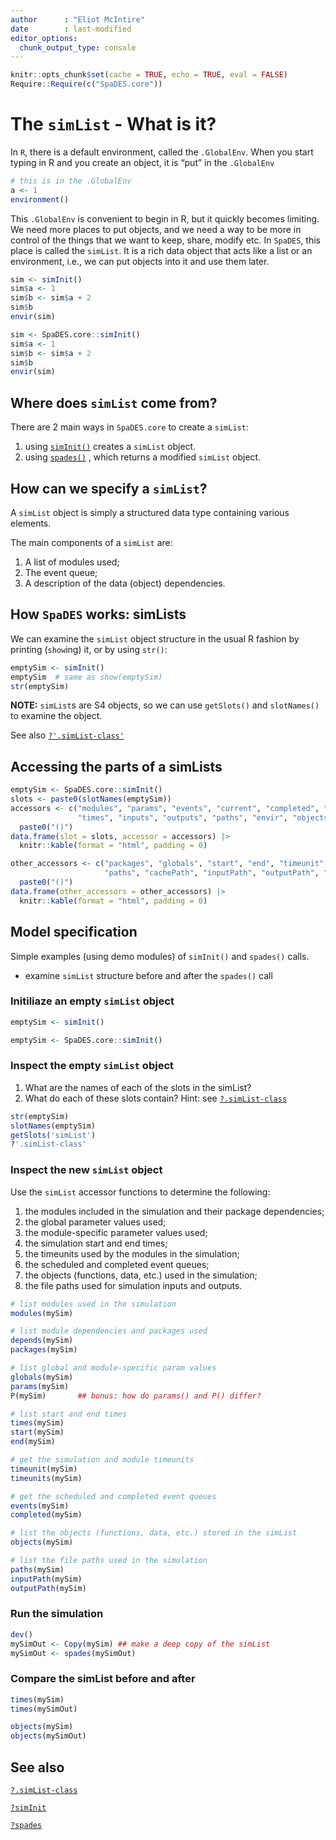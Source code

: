 ```yaml
---
author      : "Eliot McIntire"
date        : last-modified
editor_options:
  chunk_output_type: console
---
```


```r
knitr::opts_chunk$set(cache = TRUE, echo = TRUE, eval = FALSE)
Require::Require(c("SpaDES.core"))
```

# The `simList` - What is it? {#sec-simlist}

In `R`, there is a default environment, called the `.GlobalEnv`. When
you start typing in R and you create an object, it is "put" in the
`.GlobalEnv`

```r
# this is in the .GlobalEnv
a <- 1
environment()
```

This `.GlobalEnv` is convenient to begin in R, but it quickly becomes
limiting. We need more places to put objects, and we need a way to be
more in control of the things that we want to keep, share, modify etc.
In `SpaDES`, this place is called the `simList`. It is a rich data
object that acts like a list or an environment, i.e., we can put objects
into it and use them later.

```r
sim <- simInit()
sim$a <- 1
sim$b <- sim$a + 2
sim$b
envir(sim)
```

```r
sim <- SpaDES.core::simInit()
sim$a <- 1
sim$b <- sim$a + 2
sim$b
envir(sim)
```

## Where does `simList` come from?

There are 2 main ways in `SpaDES.core` to create a `simList`:

1.  using [`simInit()`](https://rdrr.io/cran/SpaDES.core/man/simInit.html) creates a `simList` object.
2.  using [`spades()`](https://rdrr.io/cran/SpaDES.core/man/spades.html) , which returns a modified `simList` object.

## How can we specify a `simList`?

A `simList` object is simply a structured data type containing various
elements.

The main components of a `simList` are:

1.  A list of modules used;
2.  The event queue;
3.  A description of the data (object) dependencies.

## How `SpaDES` works: simLists

We can examine the `simList` object structure in the usual R fashion by
printing (`show`ing) it, or by using `str()`:

```r
emptySim <- simInit()
emptySim  # same as show(emptySim)
str(emptySim)
```

**NOTE:** `simList`s are S4 objects, so we can use `getSlots()` and
`slotNames()` to examine the object.

See also [`?'.simList-class'`](https://rdrr.io/cran/SpaDES.core/man/simList-class.html)

## Accessing the parts of a simLists

::: columns-2
```r
emptySim <- SpaDES.core::simInit()
slots <- paste0(slotNames(emptySim))
accessors <- c("modules", "params", "events", "current", "completed", "depends",
               "times", "inputs", "outputs", "paths", "envir", "objects") |>
  paste0("()")
data.frame(slot = slots, accessor = accessors) |>
  knitr::kable(format = "html", padding = 0)
```

```r
other_accessors <- c("packages", "globals", "start", "end", "timeunit", "timeunits",
                     "paths", "cachePath", "inputPath", "outputPath", "modulePath") |>
  paste0("()")
data.frame(other_accessors = other_accessors) |>
  knitr::kable(format = "html", padding = 0)
```
:::

## Model specification

Simple examples (using demo modules) of `simInit()` and `spades()`
calls.

-   examine `simList` structure before and after the `spades()` call

### Initiliaze an empty `simList` object

```r
emptySim <- simInit()
```

```r
emptySim <- SpaDES.core::simInit()
```

### Inspect the empty `simList` object

1.  What are the names of each of the slots in the simList?
2.  What do each of these slots contain? Hint: see
    [`?.simList-class`](https://rdocumentation.org/packages/SpaDES.core/versions/2.0.5/topics/simList-class)

```r
str(emptySim)
slotNames(emptySim)
getSlots('simList')
?'.simList-class'
```

### Inspect the new `simList` object

Use the `simList` accessor functions to determine the following:

1.  the modules included in the simulation and their package
    dependencies;
2.  the global parameter values used;
3.  the module-specific parameter values used;
4.  the simulation start and end times;
5.  the timeunits used by the modules in the simulation;
6.  the scheduled and completed event queues;
7.  the objects (functions, data, etc.) used in the simulation;
8.  the file paths used for simulation inputs and outputs.

```r
# list modules used in the simulation
modules(mySim)

# list module dependencies and packages used
depends(mySim)
packages(mySim)

# list global and module-specific param values
globals(mySim)
params(mySim)
P(mySim)       ## bonus: how do params() and P() differ?

# list start and end times
times(mySim)
start(mySim)
end(mySim)

# get the simulation and module timeunits
timeunit(mySim)
timeunits(mySim)

# get the scheduled and completed event queues
events(mySim)
completed(mySim)

# list the objects (functions, data, etc.) stored in the simList
objects(mySim)

# list the file paths used in the simulation
paths(mySim)
inputPath(mySim)
outputPath(mySim)
```

### Run the simulation

```r
dev()
mySimOut <- Copy(mySim) ## make a deep copy of the simList
mySimOut <- spades(mySimOut)
```

### Compare the simList before and after

```r
times(mySim)
times(mySimOut)

objects(mySim)
objects(mySimOut)
```

## See also

[`?.simList-class`](https://rdocumentation.org/packages/SpaDES.core/versions/2.0.5/topics/simList-class)

[`?simInit`](https://rdocumentation.org/packages/SpaDES.core/versions/2.0.5/topics/simInit)

[`?spades`](https://rdocumentation.org/packages/SpaDES.core/versions/2.0.5/topics/spades)
